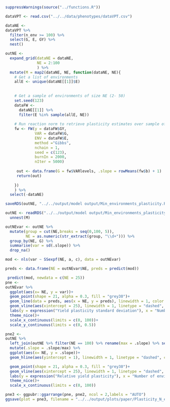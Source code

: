 

```r
suppressWarnings(source("../functions.R"))
```

```r
dataVPT <- read.csv("../../data/phenotypes/dataVPT.csv")

dataNE <- 
dataVPT %>% 
  filter(n_env >= 100) %>% 
  select(G, E, GY) %>% 
  nest()
```

```r
outNE <- 
  expand_grid(dataNE = dataNE, 
              NE = 2:100
              ) %>% 
  mutate(M = map2(dataNE, NE, function(dataNE, NE){
    # Get a list of environments
    allE <- unique(dataNE[[1]]$E)
    
    
    # Get a sample of environments of size NE (2- 50)
    set.seed(123)
    dataFW <- 
      dataNE[[1]] %>% 
      filter(E %in% sample(allE, NE))
    
    # Run reaction norm to retrieve plasticity estimates over sample of E
    fw <- FW(y = dataFW$GY,
             VAR = dataFW$G,
             ENV = dataFW$E,
             method ="Gibbs",
             nchain = 1, 
             seed = c(123),
             burnIn = 2000, 
             nIter = 5000)
    
     out <- data.frame(G = fw$VARlevels, .slope = rowMeans(fw$b) + 1)
     return(out)
    
    })
    ) %>% 
  select(-dataNE)

saveRDS(outNE, "../../output/model output/Min_environments_plasticity.RData")
```

```r
outNE <- readRDS("../../output/model output/Min_environments_plasticity.RData") %>% 
  unnest(M) 

outNEvar <- outNE %>% 
  mutate(group = cut(NE,breaks = seq(0,100, 5)), 
         NE = as.numeric(str_extract(group, "\\d+"))) %>% 
  group_by(NE, G) %>% 
  summarise(var = sd(.slope)) %>% 
  drop_na()
```

```r
mod <- nls(var ~ SSexpf(NE, a, c), data = outNEvar)

preds <- data.frame(NE = outNEvar$NE, preds = predict(mod)) 

 predict(mod, newdata = c(NE = 25))
pne <- 
outNEvar %>% 
  ggplot(aes(x= NE, y = var))+
  geom_point(shape = 21, alpha = 0.3, fill = "grey30")+
  geom_line(data = preds, aes(x = NE, y = preds), linewidth = 1, color = "red")+
  geom_vline(aes(xintercept = 25), linewidth = 1, linetype = "dashed", color = "red")+
  labs(y = expression("Yield plasticity standard deviation"), x = "Number of environments")+
  theme_nice()+
  scale_x_continuous(limits = c(0, 100))+
  scale_y_continuous(limits = c(0, 0.5))
```

```r
pne2 <- 
outNE %>% 
  left_join(outNE %>% filter(NE == 100) %>% rename(max = .slope) %>% select(-NE), by = join_by(G)) %>% 
  mutate(.slope = .slope/max) %>% 
  ggplot(aes(x= NE, y = .slope))+
  geom_hline(aes(yintercept = 1), linewidth = 1, linetype = "dashed", color = "red")+

  geom_point(shape = 21, alpha = 0.3, fill = "grey30")+
  geom_vline(aes(xintercept = 25), linewidth = 1, linetype = "dashed", color = "red")+
  labs(y = expression("Relative yield plasticity"), x = "Number of environments")+
  theme_nice()+
  scale_x_continuous(limits = c(0, 100))
```

```r
pne3 <- ggpubr::ggarrange(pne, pne2, ncol = 2,labels = "AUTO")
ggsave(plot = pne3, filename = "../../output/plots/paper/Plasticity_N_env.png", width = 8, height = 4)
```





